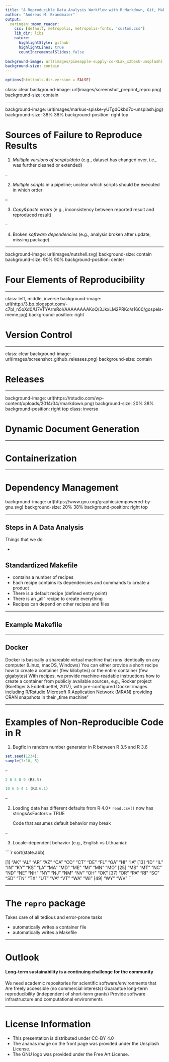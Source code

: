 ```yaml
---
title: "A Reproducible Data Analysis Workflow with R Markdown, Git, Make, and Docker"
author: "Andreas M. Brandmaier"
output:
  xaringan::moon_reader:
    css: [default, metropolis, metropolis-fonts, 'custom.css']
    lib_dir: libs
    nature:
      highlightStyle: github
      highlightLines: true
      countIncrementalSlides: false
      
background-image: url(images/pineapple-supply-co-RLak_xZb5sU-unsplash)
background-size: contain
---
```


```r
options(htmltools.dir.version = FALSE)
```

class: clear
background-image: url(images/screenshot_preprint_repro.png)
background-size: contain

---

background-image: url(images/markus-spiske-yUTgdQkbd7c-unsplash.jpg)
background-size: 38% 38%
background-position: right top

# Sources of Failure to Reproduce Results

1. *Multiple versions of scripts/data* (e.g., dataset has changed over, i.e., was further cleaned or extended)

--

2. *Multiple scripts* in a pipeline; unclear which scripts should be executed in which order

--

3. *Copy&paste errors* (e.g., inconsistency between reported result and reproduced result)

--

4. Broken *software dependencies* (e.g., analysis broken after update, missing package)


---

background-image: url(images/nutshell.svg)
background-size: contain
background-size: 90% 90%
background-position: center

# Four Elements of Reproducibility

---

class: left, middle, inverse
background-image: url(http://3.bp.blogspot.com/-c7bI_n5oXd0/U7vTYArmRoI/AAAAAAAAKoQ/3JkxLM2PRKo/s1600/gospels-meme.jpg)
background-position: right

<!-- -----------------------------

Version Control

--------------------------------- -->

# Version Control



---

class: clear
background-image: url(images/screenshot_github_releases.png)
background-size: contain

# Releases

---

background-image: url(https://rstudio.com/wp-content/uploads/2014/04/rmarkdown.png)
background-size: 20% 38%
background-position: right top
class: inverse


# Dynamic Document Generation

---

# Containerization


---

# Dependency Management

background-image: url(https://www.gnu.org/graphics/empowered-by-gnu.svg)
background-size: 20% 38%
background-position: right top

---

## Steps in A Data Analysis

Things that we do 

- 

## Standardized Makefile

- contains a number of recipes
- Each recipe contains its dependencies and commands to create a product
- There is a default recipe (defined entry point)
- There is an „all“ recipe to create everything 
- Recipes can depend on other recipes and files

---

## Example Makefile

---

## Docker

Docker is basically a shareable virtual machine that runs identically on any computer (Linux, macOS, Windows)
You can either provide a short recipe how to create a container (few kilobytes) or the entire container (few gigabytes)
With recipes, we provide machine-readable instructions how to create a container from publicly available sources, e.g., 
Rocker project (Boettiger & Eddelbuettel, 2017), with pre-configured Docker images including R/Rstudio
Microsoft R Application Network (MRAN) providing CRAN snapshots in their „time machine“

---

# Examples of Non-Reproducible Code in R

1.	Bugfix in random number generator in R between R 3.5 and R 3.6

```r
set.seed(1234); 
sample(1:10, 5) 
```

--

```r
2 6 5 8 9 (R3.5)

10 6 5 4 1 (R3.6.1)
```
--

2.	Loading data has different defaults from R 4.0+
	`read.csv()` now has stringsAsFactors = TRUE
	
	Code that assumes default behavior may break
	
--
	
3.	Locale-dependent behavior (e.g., English vs Lithuania):

````r
sort(state.abb) 

[1] "AK" "AL" "AR" "AZ" "CA" "CO" "CT" "DE" "FL" "GA" "HI" "IA" 
[13] "ID" "IL" "IN" "KY" "KS" "LA" "MA" "MD" "ME" "MI" "MN" "MO" 
[25] "MS" "MT" "NC" "ND" "NE" "NH" "NY" "NJ" "NM" "NV" "OH" "OK" 
[37] "OR" "PA" "RI" "SC" "SD" "TN" "TX" "UT" "VA" "VT" "WA" "WI" 
[49] "WY" "WV"
```

---

# The `repro` package

Takes care of all tedious and error-prone tasks

- automatically writes a container file
- automatically writes a Makefile

---

# Outlook

	
#### Long-term sustainability is a continuing challenge for the community

We need academic repositories for scientific software/environments that
Are freely accessible (no commercial interests)
Guarantue long-term reproducibility (independent of short-term grants)
Provide software infrastructure and computational environments

---

# License Information

- This presentation is distributed under CC-BY 4.0
- The ananas image on the front page was provided under the Unsplash License.
- The GNU logo was provided under the Free Art License.
